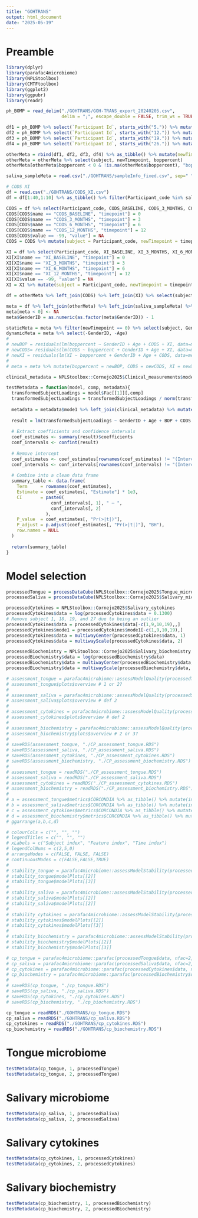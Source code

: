 ```yaml
---
title: "GOHTRANS"
output: html_document
date: "2025-05-19"
---
```


# Preamble

```r
library(dplyr)
library(parafac4microbiome)
library(NPLStoolbox)
library(CMTFtoolbox)
library(ggplot2)
library(ggpubr)
library(readr)
```

```r
ph_BOMP = read_delim("./GOHTRANS/GOH-TRANS_export_20240205.csv",
                     delim = ";", escape_double = FALSE, trim_ws = TRUE) %>% as_tibble()

df1 = ph_BOMP %>% select(`Participant Id`, starts_with("5.")) %>% mutate(subject = 1:42, numTeeth = `5.1|Number of teeth`, DMFT = `5.2|DMFT`, numBleedingSites = `5.3|Bleeding sites`, boppercent = `5.4|BOP%`, DPSI = `5.5|DPSI`, pH = `5.8|pH`) %>% select(subject, numTeeth, DMFT, numBleedingSites, boppercent, DPSI, pH)
df2 = ph_BOMP %>% select(`Participant Id`, starts_with("12.")) %>% mutate(subject = 1:42, numTeeth = `12.1|Number of teeth`, DMFT = `12.2|DMFT`, numBleedingSites = `12.3|Bleeding sites`, boppercent = `12.4|BOP%`, DPSI = `12.5|DPSI`, pH = `12.8|pH`) %>% select(subject, numTeeth, DMFT, numBleedingSites, boppercent, DPSI, pH)
df3 = ph_BOMP %>% select(`Participant Id`, starts_with("19.")) %>% mutate(subject = 1:42, numTeeth = `19.1|Number of teeth`, DMFT = `19.2|DMFT`, numBleedingSites = `19.3|Bleeding sites`, boppercent = `19.4|BOP%`, DPSI = `19.5|DPSI`, pH = `19.8|pH`) %>% select(subject, numTeeth, DMFT, numBleedingSites, boppercent, DPSI, pH)
df4 = ph_BOMP %>% select(`Participant Id`, starts_with("26.")) %>% mutate(subject = 1:42, numTeeth = `26.1|Number of teeth`, DMFT = `26.2|DMFT`, numBleedingSites = `26.3|Bleeding sites`, boppercent = `26.4|BOP%`, DPSI = `26.5|DPSI`, pH = `26.8|pH`) %>% select(subject, numTeeth, DMFT, numBleedingSites, boppercent, DPSI, pH)

otherMeta = rbind(df1, df2, df3, df4) %>% as_tibble() %>% mutate(newTimepoint = rep(c(0,3,6,12), each=42))
otherMeta = otherMeta %>% select(subject, newTimepoint, boppercent)
otherMeta[otherMeta$boppercent < 0 & !is.na(otherMeta$boppercent), "boppercent"] = NA

saliva_sampleMeta = read.csv("./GOHTRANS/sampleInfo_fixed.csv", sep=" ") %>% as_tibble() %>% select(subject, GenderID, Age, newTimepoint)

# CODS XI
df = read.csv("./GOHTRANS/CODS_XI.csv")
df = df[1:40,1:10] %>% as_tibble() %>% filter(Participant_code %in% saliva_sampleMeta$subject)

CODS = df %>% select(Participant_code, CODS_BASELINE, CODS_3_MONTHS, CODS_6_MONTHS, CODS_12_MONTHS) %>% pivot_longer(-Participant_code) %>% mutate(timepoint = NA)
CODS[CODS$name == "CODS_BASELINE", "timepoint"] = 0
CODS[CODS$name == "CODS_3_MONTHS", "timepoint"] = 3
CODS[CODS$name == "CODS_6_MONTHS", "timepoint"] = 6
CODS[CODS$name == "CODS_12_MONTHS", "timepoint"] = 12
CODS[CODS$value == -99, "value"] = NA
CODS = CODS %>% mutate(subject = Participant_code, newTimepoint = timepoint, CODS = value) %>% select(-Participant_code, -name, -value, -timepoint)

XI = df %>% select(Participant_code, XI_BASELINE, XI_3_MONTHS, XI_6_MONTHS, XI_12_MONTHS) %>% pivot_longer(-Participant_code) %>% mutate(timepoint = NA)
XI[XI$name == "XI_BASELINE", "timepoint"] = 0
XI[XI$name == "XI_3_MONTHS", "timepoint"] = 3
XI[XI$name == "XI_6_MONTHS", "timepoint"] = 6
XI[XI$name == "XI_12_MONTHS", "timepoint"] = 12
XI[XI$value == -99, "value"] = NA
XI = XI %>% mutate(subject = Participant_code, newTimepoint = timepoint, XI = value) %>% select(-Participant_code, -name, -value, -timepoint)

df = otherMeta %>% left_join(CODS) %>% left_join(XI) %>% select(subject, newTimepoint, boppercent, CODS, XI) %>% filter(newTimepoint != "NA")

meta = df %>% left_join(otherMeta) %>% left_join(saliva_sampleMeta) %>% unique()
meta[meta < 0] <- NA
meta$GenderID = as.numeric(as.factor(meta$GenderID)) - 1

staticMeta = meta %>% filter(newTimepoint == 0) %>% select(subject, GenderID, Age)
dynamicMeta = meta %>% select(-GenderID, -Age)
# 
# newBOP = residuals(lm(boppercent ~ GenderID + Age + CODS + XI, data=meta, na.action=na.exclude))
# newCODS= residuals(lm(CODS ~ boppercent + GenderID + Age + XI, data=meta, na.action=na.exclude))
# newXI = residuals(lm(XI ~ boppercent + GenderID + Age + CODS, data=meta, na.action=na.exclude))
# 
# meta = meta %>% mutate(boppercent = newBOP, CODS = newCODS, XI = newXI)
```

```r
clinical_metadata = NPLStoolbox::Cornejo2025$Clinical_measurements$mode1 %>% mutate(BOP = NPLStoolbox::Cornejo2025$Clinical_measurements$data[,1,2], CODS = NPLStoolbox::Cornejo2025$Clinical_measurements$data[,2,2], XI = NPLStoolbox::Cornejo2025$Clinical_measurements$data[,3,2]) %>% left_join(NPLStoolbox::Cornejo2025$Subject_metadata %>% mutate(subject = as.character(subject)))

testMetadata = function(model, comp, metadata){
  transformedSubjectLoadings = model$Fac[[1]][,comp]
  transformedSubjectLoadings = transformedSubjectLoadings / norm(transformedSubjectLoadings, "2")
  
  metadata = metadata$mode1 %>% left_join(clinical_metadata) %>% mutate(GenderID = as.numeric(as.factor(GenderID))-1)
  
  result = lm(transformedSubjectLoadings ~ GenderID + Age + BOP + CODS + XI, data=metadata)
  
  # Extract coefficients and confidence intervals
  coef_estimates <- summary(result)$coefficients
  conf_intervals <- confint(result)
  
  # Remove intercept
  coef_estimates <- coef_estimates[rownames(coef_estimates) != "(Intercept)", ]
  conf_intervals <- conf_intervals[rownames(conf_intervals) != "(Intercept)", ]
  
  # Combine into a clean data frame
  summary_table <- data.frame(
    Term     = rownames(coef_estimates),
    Estimate = coef_estimates[, "Estimate"] * 1e3,
    CI       = paste0(
                 conf_intervals[, 1], " – ",
                 conf_intervals[, 2]
               ),
    P_value  = coef_estimates[, "Pr(>|t|)"],
    P_adjust = p.adjust(coef_estimates[, "Pr(>|t|)"], "BH"),
    row.names = NULL
  )
  
  return(summary_table)
}
```

# Model selection

```r
processedTongue = processDataCube(NPLStoolbox::Cornejo2025$Tongue_microbiome, sparsityThreshold = 0.5, considerGroups=TRUE, groupVariable="GenderID", CLR=TRUE, centerMode=1, scaleMode=2)
processedSaliva = processDataCube(NPLStoolbox::Cornejo2025$Salivary_microbiome, sparsityThreshold = 0.5, considerGroups=TRUE, groupVariable="GenderID", CLR=TRUE, centerMode=1, scaleMode=2)

processedCytokines = NPLStoolbox::Cornejo2025$Salivary_cytokines
processedCytokines$data = log(processedCytokines$data + 0.1300)
# Remove subject 1, 18, 19, and 27 due to being an outlier
processedCytokines$data = processedCytokines$data[-c(1,9,10,19),,]
processedCytokines$mode1 = processedCytokines$mode1[-c(1,9,10,19),]
processedCytokines$data = multiwayCenter(processedCytokines$data, 1)
processedCytokines$data = multiwayScale(processedCytokines$data, 2)

processedBiochemistry = NPLStoolbox::Cornejo2025$Salivary_biochemistry
processedBiochemistry$data = log(processedBiochemistry$data)
processedBiochemistry$data = multiwayCenter(processedBiochemistry$data, 1)
processedBiochemistry$data = multiwayScale(processedBiochemistry$data, 2)
```

```r
# assessment_tongue = parafac4microbiome::assessModelQuality(processedTongue$data, numRepetitions=10, numCores=10)
# assessment_tongue$plots$overview # 1 or 2?
# 
# assessment_saliva = parafac4microbiome::assessModelQuality(processedSaliva$data, numRepetitions=10, numCores=10)
# assessment_saliva$plots$overview # def 2
# 
# assessment_cytokines = parafac4microbiome::assessModelQuality(processedCytokines$data, numRepetitions=10, numCores=10)
# assessment_cytokines$plots$overview # def 2
# 
# assessment_biochemistry = parafac4microbiome::assessModelQuality(processedBiochemistry$data, numRepetitions=10, numCores=10)
# assessment_biochemistry$plots$overview # 2 or 3?
#
# saveRDS(assessment_tongue, "./CP_assessment_tongue.RDS")
# saveRDS(assessment_saliva, "./CP_assessment_saliva.RDS")
# saveRDS(assessment_cytokines, "./CP_assessment_cytokines.RDS")
# saveRDS(assessment_biochemistry, "./CP_assessment_biochemistry.RDS")
# 
# assessment_tongue = readRDS("./CP_assessment_tongue.RDS")
# assessment_saliva = readRDS("./CP_assessment_saliva.RDS")
# assessment_cytokines = readRDS("./CP_assessment_cytokines.RDS")
# assessment_biochemistry = readRDS("./CP_assessment_biochemistry.RDS")
# 
# a = assessment_tongue$metrics$CORCONDIA %>% as_tibble() %>% mutate(index=1:nrow(.)) %>% pivot_longer(-index) %>% ggplot(aes(x=as.factor(name),y=value)) + geom_boxplot() + xlab("Number of components") + ylab("CORCONDIA") + theme(text=element_text(size=16))
# b = assessment_saliva$metrics$CORCONDIA %>% as_tibble() %>% mutate(index=1:nrow(.)) %>% pivot_longer(-index) %>% ggplot(aes(x=as.factor(name),y=value)) + geom_boxplot() + xlab("Number of components") + ylab("CORCONDIA") + theme(text=element_text(size=16))
# c = assessment_cytokines$metrics$CORCONDIA %>% as_tibble() %>% mutate(index=1:nrow(.)) %>% pivot_longer(-index) %>% ggplot(aes(x=as.factor(name),y=value)) + geom_boxplot() + xlab("Number of components") + ylab("CORCONDIA") + theme(text=element_text(size=16))
# d = assessment_biochemistry$metrics$CORCONDIA %>% as_tibble() %>% mutate(index=1:nrow(.)) %>% pivot_longer(-index) %>% ggplot(aes(x=as.factor(name),y=value)) + geom_boxplot() + xlab("Number of components") + ylab("CORCONDIA") + theme(text=element_text(size=16))
# ggarrange(a,b,c,d)
```

```r
# colourCols = c("", "", "")
# legendTitles = c("", "", "")
# xLabels = c("Subject index", "Feature index", "Time index")
# legendColNums = c(2,5,0)
# arrangeModes = c(FALSE, FALSE, FALSE)
# continuousModes = c(FALSE,FALSE,TRUE)
# 
# stability_tongue = parafac4microbiome::assessModelStability(processedTongue, maxNumComponents=3, numFolds=10, colourCols=colourCols, legendTitles=legendTitles, xLabels = xLabels, legendColNums=legendColNums, arrangeModes=arrangeModes, numCores=parallel::detectCores())
# stability_tongue$modelPlots[[2]]
# stability_tongue$modelPlots[[3]]
# 
# stability_saliva = parafac4microbiome::assessModelStability(processedSaliva, maxNumComponents=3, numFolds=10, colourCols=colourCols, legendTitles=legendTitles, xLabels = xLabels, legendColNums=legendColNums, arrangeModes=arrangeModes, numCores=parallel::detectCores())
# stability_saliva$modelPlots[[2]]
# stability_saliva$modelPlots[[2]]
# 
# stability_cytokines = parafac4microbiome::assessModelStability(processedCytokines, maxNumComponents=3, numFolds=10, colourCols=colourCols, legendTitles=legendTitles, xLabels = xLabels, legendColNums=legendColNums, arrangeModes=arrangeModes, numCores=parallel::detectCores())
# stability_cytokines$modelPlots[[2]]
# stability_cytokines$modelPlots[[3]]
# 
# stability_biochemistry = parafac4microbiome::assessModelStability(processedBiochemistry, maxNumComponents=3, numFolds=10, colourCols=colourCols, legendTitles=legendTitles, xLabels = xLabels, legendColNums=legendColNums, arrangeModes=arrangeModes, numCores=parallel::detectCores())
# stability_biochemistry$modelPlots[[2]]
# stability_biochemistry$modelPlots[[3]]
```

```r
# cp_tongue = parafac4microbiome::parafac(processedTongue$data, nfac=2, nstart=100)
# cp_saliva = parafac4microbiome::parafac(processedSaliva$data, nfac=2, nstart=100)
# cp_cytokines = parafac4microbiome::parafac(processedCytokines$data, nfac=2, nstart=100)
# cp_biochemistry = parafac4microbiome::parafac(processedBiochemistry$data, nfac=2, nstart=100)
# 
# saveRDS(cp_tongue, "./cp_tongue.RDS")
# saveRDS(cp_saliva, "./cp_saliva.RDS")
# saveRDS(cp_cytokines, "./cp_cytokines.RDS")
# saveRDS(cp_biochemistry, "./cp_biochemistry.RDS")

cp_tongue = readRDS("./GOHTRANS/cp_tongue.RDS")
cp_saliva = readRDS("./GOHTRANS/cp_saliva.RDS")
cp_cytokines = readRDS("./GOHTRANS/cp_cytokines.RDS")
cp_biochemistry = readRDS("./GOHTRANS/cp_biochemistry.RDS")
```

# Tongue microbiome

```r
testMetadata(cp_tongue, 1, processedTongue)
testMetadata(cp_tongue, 2, processedTongue)
```

# Salivary microbiome

```r
testMetadata(cp_saliva, 1, processedSaliva)
testMetadata(cp_saliva, 2, processedSaliva)
```

# Salivary cytokines

```r
testMetadata(cp_cytokines, 1, processedCytokines)
testMetadata(cp_cytokines, 2, processedCytokines)
```

# Salivary biochemistry

```r
testMetadata(cp_biochemistry, 1, processedBiochemistry)
testMetadata(cp_biochemistry, 2, processedBiochemistry)
```
